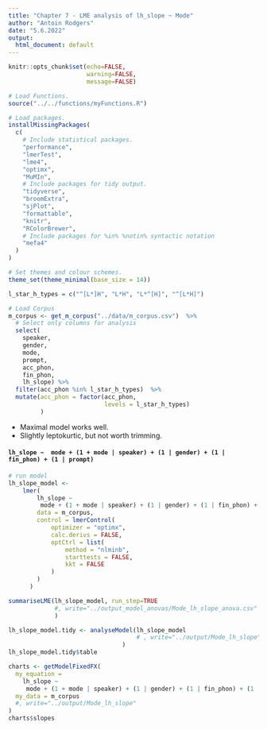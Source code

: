 ```yaml
---
title: "Chapter 7 - LME analysis of lh_slope ~ Mode"
author: "Antoin Rodgers"
date: "5.6.2022"
output:
  html_document: default
---
```


```r
knitr::opts_chunk$set(echo=FALSE,
                      warning=FALSE,
                      message=FALSE)

# Load Functions.
source("../../functions/myFunctions.R") 

# Load packages.
installMissingPackages(
  c(
    # Include statistical packages.
    "performance",
    "lmerTest",
    "lme4",
    "optimx",
    "MuMIn",
    # Include packages for tidy output.
    "tidyverse",
    "broomExtra",
    "sjPlot",
    "formattable",
    "knitr",
    "RColorBrewer",
    # Include packages for %in% %notin% syntactic notation
    "mefa4"
  )
)

# Set themes and colour schemes.
theme_set(theme_minimal(base_size = 14))

```

```r
l_star_h_types = c("^[L*]H", "L*H", "L*^[H]", "^[L*H]")

# Load Corpus
m_corpus <- get_m_corpus("../data/m_corpus.csv")  %>%
  # Select only columns for analysis
  select(
    speaker,
    gender,
    mode,
    prompt,
    acc_phon,
    fin_phon,
    lh_slope) %>% 
  filter(acc_phon %in% l_star_h_types)  %>% 
  mutate(acc_phon = factor(acc_phon,
                           levels = l_star_h_types)
         )
```

- Maximal model works well.
- Slightly leptokurtic, but not worth trimming.

#### `lh_slope ~  mode + (1 + mode | speaker) + (1 | gender) + (1 | fin_phon) + (1 | prompt)`

```r

# run model
lh_slope_model <-
    lmer(
        lh_slope ~
         mode + (1 + mode | speaker) + (1 | gender) + (1 | fin_phon) + (1 | prompt),
        data = m_corpus,
        control = lmerControl(
            optimizer = "optimx",
            calc.derivs = FALSE,
            optCtrl = list(
                method = "nlminb",
                starttests = FALSE,
                kkt = FALSE
            )
        )
      )

summariseLME(lh_slope_model, run_step=TRUE
             #, write="../output_model_anovas/Mode_lh_slope_anova.csv"
             )

```


```r

lh_slope_model.tidy <- analyseModel(lh_slope_model
                                    # , write="../output/Mode_lh_slope"
                                )
lh_slope_model.tidy$table

```

```r

charts <- getModelFixedFX(
  my_equation =
    lh_slope ~ 
     mode + (1 + mode | speaker) + (1 | gender) + (1 | fin_phon) + (1 | prompt),
  my_data = m_corpus
  #, write="../output/Mode_lh_slope"
)
charts$slopes


```
